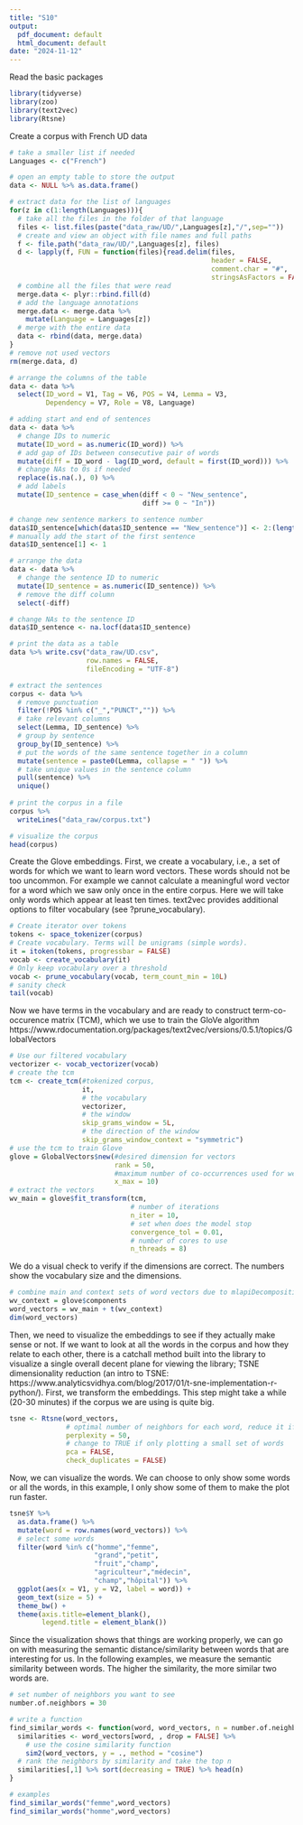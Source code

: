 ```yaml
---
title: "S10"
output:
  pdf_document: default
  html_document: default
date: "2024-11-12"
---
```


Read the basic packages
```r
library(tidyverse)
library(zoo)
library(text2vec)
library(Rtsne)
```

Create a corpus with French UD data
```r
# take a smaller list if needed
Languages <- c("French")

# open an empty table to store the output
data <- NULL %>% as.data.frame()

# extract data for the list of languages
for(z in c(1:length(Languages))){
  # take all the files in the folder of that language
  files <- list.files(paste("data_raw/UD/",Languages[z],"/",sep=""))
  # create and view an object with file names and full paths
  f <- file.path("data_raw/UD/",Languages[z], files)
  d <- lapply(f, FUN = function(files){read.delim(files,
                                                  header = FALSE, 
                                                  comment.char = "#", 
                                                  stringsAsFactors = FALSE)})
  # combine all the files that were read
  merge.data <- plyr::rbind.fill(d)
  # add the language annotations
  merge.data <- merge.data %>%
    mutate(Language = Languages[z])
  # merge with the entire data
  data <- rbind(data, merge.data)
}
# remove not used vectors
rm(merge.data, d)

# arrange the columns of the table
data <- data %>%
  select(ID_word = V1, Tag = V6, POS = V4, Lemma = V3, 
         Dependency = V7, Role = V8, Language) 

# adding start and end of sentences
data <- data %>%
  # change IDs to numeric
  mutate(ID_word = as.numeric(ID_word)) %>%
  # add gap of IDs between consecutive pair of words
  mutate(diff = ID_word - lag(ID_word, default = first(ID_word))) %>%
  # change NAs to 0s if needed
  replace(is.na(.), 0) %>%
  # add labels 
  mutate(ID_sentence = case_when(diff < 0 ~ "New_sentence",
                                 diff >= 0 ~ "In")) 

# change new sentence markers to sentence number
data$ID_sentence[which(data$ID_sentence == "New_sentence")] <- 2:(length(data$ID_sentence[which(data$ID_sentence == "New_sentence")])+1)
# manually add the start of the first sentence
data$ID_sentence[1] <- 1

# arrange the data
data <- data %>% 
  # change the sentence ID to numeric
  mutate(ID_sentence = as.numeric(ID_sentence)) %>%
  # remove the diff column
  select(-diff)

# change NAs to the sentence ID
data$ID_sentence <- na.locf(data$ID_sentence)

# print the data as a table
data %>% write.csv("data_raw/UD.csv",
                   row.names = FALSE,
                   fileEncoding = "UTF-8")

# extract the sentences
corpus <- data %>%
  # remove punctuation
  filter(!POS %in% c("_","PUNCT","")) %>%
  # take relevant columns
  select(Lemma, ID_sentence) %>%
  # group by sentence
  group_by(ID_sentence) %>%
  # put the words of the same sentence together in a column
  mutate(sentence = paste0(Lemma, collapse = " ")) %>%
  # take unique values in the sentence column
  pull(sentence) %>%
  unique()
  
# print the corpus in a file
corpus %>%
  writeLines("data_raw/corpus.txt")

# visualize the corpus
head(corpus)
```

Create the Glove embeddings. First, we create a vocabulary, i.e., a set of words for which we want to learn word vectors. These words should not be too uncommon. For example we cannot calculate a meaningful word vector for a word which we saw only once in the entire corpus. Here we will take only words which appear at least ten times. text2vec provides additional options to filter vocabulary (see ?prune_vocabulary).
```r
# Create iterator over tokens
tokens <- space_tokenizer(corpus)
# Create vocabulary. Terms will be unigrams (simple words).
it = itoken(tokens, progressbar = FALSE)
vocab <- create_vocabulary(it)
# Only keep vocabulary over a threshold
vocab <- prune_vocabulary(vocab, term_count_min = 10L)
# sanity check
tail(vocab)
```

Now we have terms in the vocabulary and are ready to construct term-co-occurence matrix (TCM), which we use to train the GloVe algorithm https://www.rdocumentation.org/packages/text2vec/versions/0.5.1/topics/GlobalVectors
```r
# Use our filtered vocabulary
vectorizer <- vocab_vectorizer(vocab)
# create the tcm
tcm <- create_tcm(#tokenized corpus,
                  it, 
                  # the vocabulary
                  vectorizer, 
                  # the window
                  skip_grams_window = 5L,
                  # the direction of the window
                  skip_grams_window_context = "symmetric")
# use the tcm to train Glove
glove = GlobalVectors$new(#desired dimension for vectors
                          rank = 50, 
                          #maximum number of co-occurrences used for weighting
                          x_max = 10) 
# extract the vectors
wv_main = glove$fit_transform(tcm,
                              # number of iterations
                              n_iter = 10, 
                              # set when does the model stop
                              convergence_tol = 0.01, 
                              # number of cores to use
                              n_threads = 8)
```

We do a visual check to verify if the dimensions are correct. The numbers show the vocabulary size and the dimensions.
```r
# combine main and context sets of word vectors due to mlapiDecomposition model
wv_context = glove$components
word_vectors = wv_main + t(wv_context)
dim(word_vectors)
```

Then, we need to visualize the embeddings to see if they actually make sense or not. If we want to look at all the words in the corpus and how they relate to each other, there is a catchall method built into the library to visualize a single overall decent plane for viewing the library; TSNE dimensionality reduction (an intro to TSNE: https://www.analyticsvidhya.com/blog/2017/01/t-sne-implementation-r-python/). First, we transform the embeddings. This step might take a while (20-30 minutes) if the corpus we are using is quite big.
```r
tsne <- Rtsne(word_vectors, 
              # optimal number of neighbors for each word, reduce it if no clusters appear
              perplexity = 50, 
              # change to TRUE if only plotting a small set of words
              pca = FALSE, 
              check_duplicates = FALSE)
```


Now, we can visualize the words. We can choose to only show some words or all the words, in this example, I only show some of them to make the plot run faster.
```r
tsne$Y %>%
  as.data.frame() %>%
  mutate(word = row.names(word_vectors)) %>%
  # select some words
  filter(word %in% c("homme","femme",
                     "grand","petit",
                     "fruit","champ",
                     "agriculteur","médecin",
                     "champ","hôpital")) %>%
  ggplot(aes(x = V1, y = V2, label = word)) + 
  geom_text(size = 5) +
  theme_bw() +  
  theme(axis.title=element_blank(),
        legend.title = element_blank()) 
```

Since the visualization shows that things are working properly, we can go on with measuring the semantic distance/similarity between words that are interesting for us. In the following examples, we measure the semantic similarity between words. The higher the similarity, the more similar two words are.
```r
# set number of neighbors you want to see
number.of.neighbors = 30

# write a function
find_similar_words <- function(word, word_vectors, n = number.of.neighbors) {
  similarities <- word_vectors[word, , drop = FALSE] %>%
    # use the cosine similarity function
    sim2(word_vectors, y = ., method = "cosine")
  # rank the neighbors by similarity and take the top n
  similarities[,1] %>% sort(decreasing = TRUE) %>% head(n)
}

# examples
find_similar_words("femme",word_vectors)
find_similar_words("homme",word_vectors)
```

